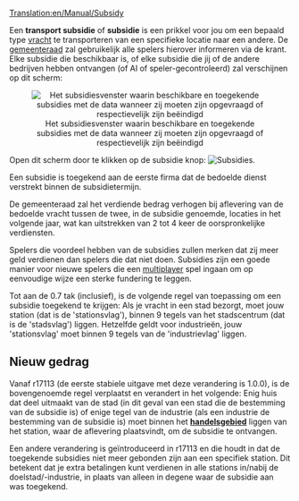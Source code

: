 [[Translation:en/Manual/Subsidy]]


Een '''transport subsidie''' of '''subsidie''' is een prikkel voor jou om een bepaald type [[nl/vracht|vracht]] te transporteren van een specifieke locatie naar een andere. De [[nl/gemeenteraad|gemeenteraad]] zal gebruikelijk alle spelers hierover informeren via de krant. Elke subsidie die beschikbaar is, of elke subsidie die jij of de andere bedrijven hebben ontvangen (of AI of speler-gecontroleerd) zal verschijnen op dit scherm:

<center>[[File:en/Transportsubsidy multiplayer.png|center|frame|Het subsidiesvenster waarin beschikbare en toegekende subsidies met de data wanneer zij moeten zijn opgevraagd of respectievelijk zijn beëindigd]]</center>

Open dit scherm door te klikken op de subsidie knop: [[File:en/manual html 54594ccb.png|Subsidies]].

Een subsidie is toegekend aan de eerste firma dat de bedoelde dienst verstrekt binnen de subsidietermijn.

De gemeenteraad zal het verdiende bedrag verhogen bij aflevering van de bedoelde vracht tussen de twee, in de subsidie genoemde, locaties in het volgende jaar, wat kan uitstrekken van 2 tot 4 keer de oorspronkelijke verdiensten. 

Spelers die voordeel hebben van de subsidies zullen merken dat zij meer geld verdienen dan spelers die dat niet doen. Subsidies zijn een goede manier voor nieuwe spelers die een [[nl/multiplayer|multiplayer]] spel ingaan om op eenvoudige wijze een sterke fundering te leggen.

Tot aan de 0.7 tak (inclusief), is de volgende regel van toepassing om een subsidie toegekend te krijgen:
Als je vracht in een stad bezorgt, moet jouw station (dat is de 'stationsvlag'), binnen 9 tegels van het stadscentrum (dat is de 'stadsvlag') liggen. Hetzelfde geldt voor industrieën, jouw 'stationsvlag' moet binnen 9 tegels van de 'industrievlag' liggen.

==Nieuw gedrag==
Vanaf r17113 (de eerste stabiele uitgave met deze verandering is 1.0.0), is de bovengenoemde regel verplaatst en verandert in het volgende: Enig huis dat deel uitmaakt van de stad (in dit geval van een stad die de bestemming van de subsidie is) of enige tegel van de industrie (als een industrie de bestemming van de subsidie is) moet binnen het '''[[nl/handelsgebied|handelsgebied]]''' liggen van het station, waar de aflevering plaatsvindt, om de subsidie te ontvangen.

Een andere verandering is geïntroduceerd in r17113 en die houdt in dat de toegekende subsidies niet meer gebonden zijn aan een specifiek station. Dit betekent dat je extra betalingen kunt verdienen in alle stations in/nabij de doelstad/-industrie, in plaats van alleen in degene waar de subsidie aan was toegekend.
{{nl/Kenmerken|1.0}}